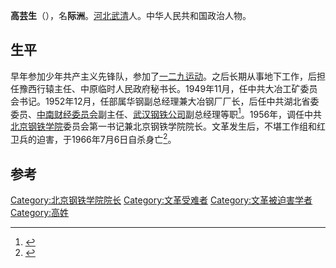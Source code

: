 '''高芸生'''（{{bd|1910年||1966年|7月6日}}），名'''际洲'''。[[河北|河北]][[武清|武清]]人。中华人民共和国政治人物。

==生平==
早年参加少年共产主义先锋队，参加了[[一二九运动|一二九运动]]。之后长期从事地下工作，后担任豫西行辕主任、中原临时人民政府秘书长。1949年11月，任中共大冶工矿委员会书记。1952年12月，任部属华钢副总经理兼大冶钢厂厂长，后任中共湖北省委委员、[[中南财经委员会|中南财经委员会]]副主任、[[武汉钢铁公司|武汉钢铁公司]]副总经理等职<ref>{{cite news|title=钢院老领导系列之一：高芸生|url=http://alumni.ustb.edu.cn/infoSingleArticle.do?articleId=815|accessdate=2015-01-25|newspaper=北京科技大学|archive-url=https://web.archive.org/web/20160304073548/http://alumni.ustb.edu.cn/infoSingleArticle.do?articleId=815|archive-date=2016-03-04|dead-url=yes}}</ref>。1956年，调任中共[[北京钢铁学院|北京钢铁学院]]委员会第一书记兼北京钢铁学院院长。文革发生后，不堪工作组和红卫兵的迫害，于1966年7月6日自杀身亡<ref>{{cite news|title=高芸生院长诞辰100周年纪念会在我校举行|url=http://news.ustb.edu.cn/html/article/Article_show23579.html|accessdate=2015-01-25|newspaper=北京科技大学|deadurl=yes|archiveurl=https://web.archive.org/web/20100704042132/http://news.ustb.edu.cn/html/article/Article_show23579.html|archivedate=2010-07-04}}</ref>。

==参考==
{{reflist}}
{{中国政治人物小作品}}
{{DEFAULTSORT:G}}
[[Category:北京钢铁学院院长|Category:北京钢铁学院院长]]
[[Category:文革受难者|Category:文革受难者]]
[[Category:文革被迫害学者|Category:文革被迫害学者]]
[[Category:高姓|Category:高姓]]
